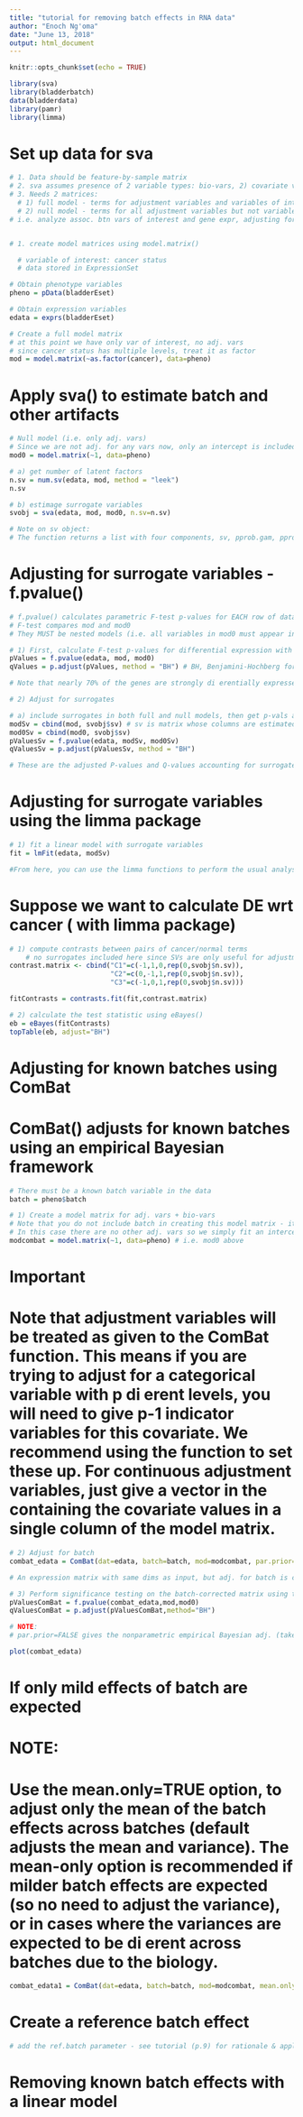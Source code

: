 ```yaml
---
title: "tutorial for removing batch effects in RNA data"
author: "Enoch Ng'oma"
date: "June 13, 2018"
output: html_document
---
```


```r
knitr::opts_chunk$set(echo = TRUE)

library(sva)
library(bladderbatch)
data(bladderdata)
library(pamr)
library(limma)
```

# Set up data for sva

```r
# 1. Data should be feature-by-sample matrix
# 2. sva assumes presence of 2 variable types: bio-vars, 2) covariate vars
# 3. Needs 2 matrices: 
  # 1) full model - terms for adjustment variables and variables of interest; 
  # 2) null model - terms for all adjustment variables but not variables of interest
# i.e. analyze assoc. btn vars of interest and gene expr, adjusting for adjustment vars


# 1. create model matrices using model.matrix()

  # variable of interest: cancer status
  # data stored in ExpressionSet

# Obtain phenotype variables 
pheno = pData(bladderEset)

# Obtain expression variables
edata = exprs(bladderEset)

# Create a full model matrix
# at this point we have only var of interest, no adj. vars
# since cancer status has multiple levels, treat it as factor
mod = model.matrix(~as.factor(cancer), data=pheno)
```

# Apply sva() to estimate batch and other artifacts

```r
# Null model (i.e. only adj. vars)
# Since we are not adj. for any vars now, only an intercept is included
mod0 = model.matrix(~1, data=pheno)

# a) get number of latent factors
n.sv = num.sv(edata, mod, method = "leek")
n.sv

# b) estimage surrogate variables
svobj = sva(edata, mod, mod0, n.sv=n.sv)

# Note on sv object:
# The function returns a list with four components, sv, pprob.gam, pprob.b, n.sv. sv is a matrix whose columns correspond to the estimated surrogate variables. They can be used in downstream analyses as described below. pprob.gam is the posterior probability that each gene is associated with one or more latent variables [?]. pprob.b is the posterior probability that each gene is associated with the variables of interest [?]. n.sv is the number of surrogate variables estimated by the sva.
```

# Adjusting for surrogate variables - f.pvalue()

```r
# f.pvalue() calculates parametric F-test p-values for EACH row of data matrix
# F-test compares mod and mod0
# They MUST be nested models (i.e. all variables in mod0 must appear in mod)

# 1) First, calculate F-test p-values for differential expression with respect to cancer status, without adjusting for surrogate variables, adjust them for multiple testing, and calculate the number that are significant with a Q-value less than 0.05.
pValues = f.pvalue(edata, mod, mod0)
qValues = p.adjust(pValues, method = "BH") # BH, Benjamini-Hochberg for FDR

# Note that nearly 70% of the genes are strongly di erentially expressed at an FDR of less than 5% between groups. This number seems artificially high, even for a strong phenotype like cancer

# 2) Adjust for surrogates

# a) include surrogates in both full and null models, then get p-vals and q-vals
modSv = cbind(mod, svobj$sv) # sv is matrix whose columns are estimated SVs
mod0Sv = cbind(mod0, svobj$sv)
pValuesSv = f.pvalue(edata, modSv, mod0Sv)
qValuesSv = p.adjust(pValuesSv, method = "BH")

# These are the adjusted P-values and Q-values accounting for surrogate variables.
```

# Adjusting for surrogate variables using the limma package

```r
# 1) fit a linear model with surrogate variables
fit = lmFit(edata, modSv)

#From here, you can use the limma functions to perform the usual analyses.
```

# Suppose we want to calculate DE wrt cancer ( with limma package)


```r
# 1) compute contrasts between pairs of cancer/normal terms
    # no surrogates included here since SVs are only useful for adjustment
contrast.matrix <- cbind("C1"=c(-1,1,0,rep(0,svobj$n.sv)),
                         "C2"=c(0,-1,1,rep(0,svobj$n.sv)),
                         "C3"=c(-1,0,1,rep(0,svobj$n.sv)))

fitContrasts = contrasts.fit(fit,contrast.matrix) 

# 2) calculate the test statistic using eBayes()
eb = eBayes(fitContrasts)
topTable(eb, adjust="BH")

```

# Adjusting for known batches using ComBat
# ComBat() adjusts for known batches using an empirical Bayesian framework

```r
# There must be a known batch variable in the data
batch = pheno$batch

# 1) Create a model matrix for adj. vars + bio-vars
# Note that you do not include batch in creating this model matrix - it will be included later in the ComBat function. 
# In this case there are no other adj. vars so we simply fit an intercept term.
modcombat = model.matrix(~1, data=pheno) # i.e. mod0 above
```

# Important
# Note that adjustment variables will be treated as given to the ComBat function. This means if you are trying to adjust for a categorical variable with p di erent levels, you will need to give p-1 indicator variables for this covariate. We recommend using the     function to set these up. For continuous adjustment variables, just give a vector in the containing the covariate values in a single column of the model matrix.

```r
# 2) Adjust for batch
combat_edata = ComBat(dat=edata, batch=batch, mod=modcombat, par.prior=TRUE, prior.plots=TRUE)

# An expression matrix with same dims as input, but adj. for batch is created.

# 3) Perform significance testing on the batch-corrected matrix using the model matrix and null model matrix as described before:
pValuesComBat = f.pvalue(combat_edata,mod,mod0)
qValuesComBat = p.adjust(pValuesComBat,method="BH")

# NOTE:
# par.prior=FALSE gives the nonparametric empirical Bayesian adj. (takes longer) # prior.plots=FALSE gives prior plots with black as kernel estimate of the empirical batch efect density and red as the parametric estimate.

plot(combat_edata)
```

# If only mild effects of batch are expected

# NOTE: 
# Use the mean.only=TRUE option, to adjust only the mean of the batch effects across batches (default adjusts the mean and variance). The mean-only option is recommended if milder batch effects are expected (so no need to adjust the variance), or in cases where the variances are expected to be di erent across batches due to the biology.

```r
combat_edata1 = ComBat(dat=edata, batch=batch, mod=modcombat, mean.only=TRUE, par.prior=TRUE, prior.plots=TRUE)

```

# Create a reference batch effect

```r
# add the ref.batch parameter - see tutorial (p.9) for rationale & application
```

# Removing known batch effects with a linear model












